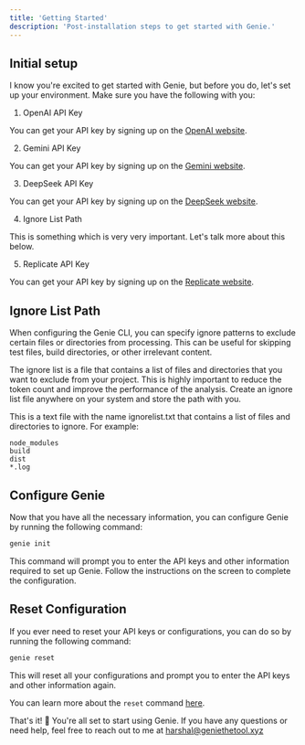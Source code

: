 ```yaml
---
title: 'Getting Started'
description: 'Post-installation steps to get started with Genie.'
---
```


## Initial setup

I know you're excited to get started with Genie, but before you do, let's set up your environment. Make sure you have the following with you:

1. OpenAI API Key 

You can get your API key by signing up on the [OpenAI website](https://platform.openai.com/signup).

2. Gemini API Key

You can get your API key by signing up on the [Gemini website](https://aistudio.google.com/app/apikey).

3. DeepSeek API Key

You can get your API key by signing up on the [DeepSeek website](https://platform.deepseek.com/api_keys).

4. Ignore List Path

This is something which is very very important. Let's talk more about this below.

5. Replicate API Key

You can get your API key by signing up on the [Replicate website](https://replicate.com/).

## Ignore List Path

When configuring the Genie CLI, you can specify ignore patterns to exclude certain files or directories from processing. This can be useful for skipping test files, build directories, or other irrelevant content.

The ignore list is a file that contains a list of files and directories that you want to exclude from your project. This is highly important to reduce the token count and improve the performance of the analysis. Create an ignore list file anywhere on your system and store the path with you.

This is a text file with the name ignorelist.txt that contains a list of files and directories to ignore. For example:

```plaintext
node_modules
build
dist
*.log
```

## Configure Genie

Now that you have all the necessary information, you can configure Genie by running the following command:

```bash
genie init
```

This command will prompt you to enter the API keys and other information required to set up Genie. Follow the instructions on the screen to complete the configuration.

## Reset Configuration

If you ever need to reset your API keys or configurations, you can do so by running the following command:

```bash
genie reset
```

This will reset all your configurations and prompt you to enter the API keys and other information again.

You can learn more about the `reset` command [here](/commands/reset).

That's it! 🎉 You're all set to start using Genie. If you have any questions or need help, feel free to reach out to me at [harshal@geniethetool.xyz](mailto:harshal@geniethetool.xyz)


